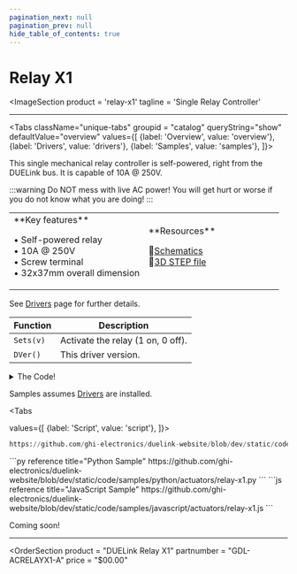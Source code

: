 ```yaml
---
pagination_next: null
pagination_prev: null
hide_table_of_contents: true
---
```



# Relay X1

<ImageSection
    product = 'relay-x1'
    tagline = 'Single Relay Controller'
></ImageSection>

---

<Tabs className="unique-tabs" groupid = "catalog" queryString="show" defaultValue="overview"
  values={[
    {label: 'Overview', value: 'overview'},
    {label: 'Drivers', value: 'drivers'},
    {label: 'Samples', value: 'samples'},
  ]}>

<TabItem value="overview">
This single mechanical relay controller is self-powered, right from the DUELink bus. It is capable of 10A @ 250V.

:::warning
Do NOT mess with live AC power! You will get hurt or worse if you do not know what you are doing!
:::

<table><td width='50%'>
**Key features**

• Self-powered relay<br/>
• 10A @ 250V<br/>
• Screw terminal<br/>
• 32x37mm overall dimension<br/>

</td><td width='50%'>
**Resources**

📄[Schematics](pathname:///sch/gdl-acrelayx1-a.pdf)<br/>
🔩[3D STEP file](pathname:///3d/gdl-acrelayx1-a.step)<br/>

</td></table>

</TabItem>

<TabItem value="drivers">

See [Drivers](../../engine/drivers) page for further details.

Function | Description
--- | ---
`Sets(v)`  | Activate the relay (1 on, 0 off).
`DVer()`   | This driver version.

<details>
  <summary>The Code!</summary>


```py reference title="Relay X1 Driver"
https://github.com/ghi-electronics/duelink-website/blob/dev/static/code/drivers/actuators/relay-x1.txt
```

</details>
</TabItem>

<TabItem value="samples">

Samples assumes [Drivers](../../engine/drivers) are installed.

<Tabs

  values={[
    {label: 'Script', value: 'script'},
]}>

<TabItem value="script">

```py reference title="Script Sample"
https://github.com/ghi-electronics/duelink-website/blob/dev/static/code/samples/script/actuators/relay-x1.txt
```
</TabItem>

<TabItem value="py">
```py reference title="Python Sample"
https://github.com/ghi-electronics/duelink-website/blob/dev/static/code/samples/python/actuators/relay-x1.py
```
</TabItem>

<TabItem value="js">
```js reference title="JavaScript Sample"
https://github.com/ghi-electronics/duelink-website/blob/dev/static/code/samples/javascript/actuators/relay-x1.js
```

</TabItem>

</Tabs>

</TabItem>

<TabItem value="projects">Coming soon!</TabItem>

</Tabs>

---

<OrderSection
    product = "DUELink Relay X1"
    partnumber = "GDL-ACRELAYX1-A"
    price = "$00.00"
></OrderSection>
